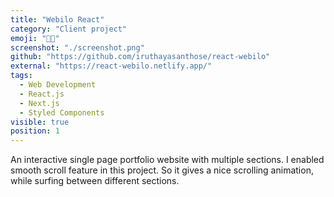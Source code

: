 ```yaml
---
title: "Webilo React"
category: "Client project"
emoji: "👨‍💼"
screenshot: "./screenshot.png"
github: "https://github.com/iruthayasanthose/react-webilo"
external: "https://react-webilo.netlify.app/"
tags:
  - Web Development
  - React.js
  - Next.js
  - Styled Components
visible: true
position: 1
---
```


An interactive single page portfolio website with multiple sections. I enabled smooth scroll feature in this project. So it gives a nice scrolling animation, while surfing between different sections.
